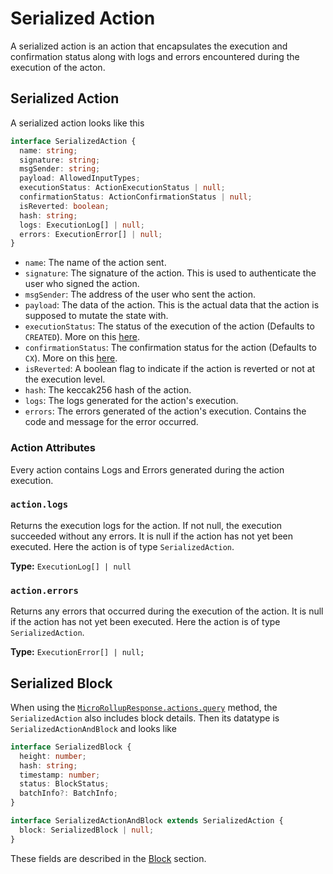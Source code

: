 # Serialized Action

A serialized action is an action that encapsulates the execution and confirmation status along with logs and errors encountered during the execution of the acton.

## Serialized Action

A serialized action looks like this
```typescript
interface SerializedAction {
  name: string;
  signature: string;
  msgSender: string;
  payload: AllowedInputTypes;
  executionStatus: ActionExecutionStatus | null;
  confirmationStatus: ActionConfirmationStatus | null;
  isReverted: boolean;
  hash: string;
  logs: ExecutionLog[] | null;
  errors: ExecutionError[] | null;
}
```
- `name`: The name of the action sent.
- `signature`: The signature of the action. This is used to authenticate the user who signed the action.
- `msgSender`: The address of the user who sent the action.
- `payload`: The data of the action. This is the actual data that the action is supposed to mutate the state with.
- `executionStatus`: The status of the execution of the action (Defaults to ``CREATED``). More on this [here](/build/framework/action/execution-status).
- `confirmationStatus`: The confirmation status for the action (Defaults to ``CX``). More on this [here](/build/framework/action/confirmation-status).
- `isReverted`: A boolean flag to indicate if the action is reverted or not at the execution level.
- `hash`: The keccak256 hash of the action.
- `logs`: The logs generated for the action's execution.
- `errors`: The errors generated of the action's execution. Contains the code and message for the error occurred.

### Action Attributes

Every action contains Logs and Errors generated during the action execution.

### `action.logs`

Returns the execution logs for the action. If not null, the execution succeeded without any errors. It is null if the action has not yet been executed. Here the action is of type ``SerializedAction``.

**Type:** `ExecutionLog[] | null`

### `action.errors`

Returns any errors that occurred during the execution of the action. It is null if the action has not yet been executed. Here the action is of type ``SerializedAction``.

**Type:** `ExecutionError[] | null;`

## Serialized Block

When using the [`MicroRollupResponse.actions.query`](/build/framework/micro-rollup-utils/#actionsqueryfilters-actionfilterparams-orderasc-boolean) method, the `SerializedAction` also includes block details. Then its datatype is `SerializedActionAndBlock` and looks like

```ts
interface SerializedBlock {
  height: number;
  hash: string;
  timestamp: number;
  status: BlockStatus;
  batchInfo?: BatchInfo;
}

interface SerializedActionAndBlock extends SerializedAction {
  block: SerializedBlock | null;
}
```

These fields are described in the [Block](/build/framework/block) section.
